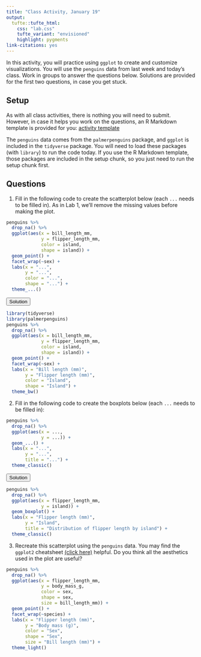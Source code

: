 ```yaml
---
title: "Class Activity, January 19"
output: 
  tufte::tufte_html:
    css: "lab.css"
    tufte_variant: "envisioned"
    highlight: pygments
link-citations: yes
---
```


In this activity, you will practice using `ggplot` to create and customize visualizations. You will use the `penguins` data from last week and today's class. Work in groups to answer the questions below. Solutions are provided for the first two questions, in case you get stuck.

## Setup

As with all class activities, there is nothing you will need to submit. However, in case it helps you work on the questions, an R Markdown template is provided for you: [activity template](https://sta112-s22.github.io/class_activities/ca_lecture_4_template.Rmd)

The `penguins` data comes from the `palmerpenguins` package, and `ggplot` is included in the `tidyverse` package. You will need to load these packages (with `library`) to run the code today. If you use the R Markdown template, those packages are included in the setup chunk, so you just need to run the setup chunk first.

## Questions

1. Fill in the following code to create the scatterplot below (each `...` needs to be filled in). As in Lab 1, we'll remove the missing values before making the plot.

```r
penguins %>%
  drop_na() %>%
  ggplot(aes(x = bill_length_mm, 
             y = flipper_length_mm, 
             color = island,
             shape = island)) +
  geom_point() +
  facet_wrap(~sex) +
  labs(x = "...",
       y = "...",
       color = "...",
       shape = "...") +
  theme_...()
```

<SCRIPT>
function ShowAndHide(divid) {
    var x = document.getElementById(divid);
    if (x.style.display == 'none') {
        x.style.display = 'block';
    } else {
        x.style.display = 'none';
    }
}
</SCRIPT>

<BUTTON ONCLICK="ShowAndHide('q1_solution')">Solution</BUTTON>

<DIV ID="q1_solution" STYLE="display:none">
```r
penguins %>%
  drop_na() %>%
  ggplot(aes(x = bill_length_mm, 
             y = flipper_length_mm, 
             color = island,
             shape = island)) +
  geom_point() +
  facet_wrap(~sex) +
  labs(x = "Bill length (mm)",
       y = "Flipper length (mm)",
       color = "Island",
       shape = "Island") +
  theme_bw()
```
</DIV>

```r
library(tidyverse)
library(palmerpenguins)
penguins %>%
  drop_na() %>%
  ggplot(aes(x = bill_length_mm, 
             y = flipper_length_mm, 
             color = island,
             shape = island)) +
  geom_point() +
  facet_wrap(~sex) +
  labs(x = "Bill length (mm)",
       y = "Flipper length (mm)",
       color = "Island",
       shape = "Island") +
  theme_bw()
```

2. Fill in the following code to create the boxplots below (each `...` needs to be filled in):

```r
penguins %>%
  drop_na() %>%
  ggplot(aes(x = ..., 
             y = ...)) +
  geom_...() +
  labs(x = "...", 
       y = "...", 
       title = "...") +
  theme_classic()
```

<BUTTON ONCLICK="ShowAndHide('q2_solution')">Solution</BUTTON>

<DIV ID="q2_solution" STYLE="display:none">
```r
penguins %>%
  drop_na() %>%
  ggplot(aes(x = flipper_length_mm, 
             y = island)) +
  geom_boxplot() +
  labs(x = "Flipper length (mm)", 
       y = "Island", 
       title = "Distribution of flipper length by island") +
  theme_classic()
```
</DIV>

```r
penguins %>%
  drop_na() %>%
  ggplot(aes(x = flipper_length_mm, 
             y = island)) +
  geom_boxplot() +
  labs(x = "Flipper length (mm)", 
       y = "Island", 
       title = "Distribution of flipper length by island") +
  theme_classic()
```

3. Recreate this scatterplot using the `penguins` data. You may find the `ggplot2` cheatsheet [(click here)](https://raw.githubusercontent.com/rstudio/cheatsheets/master/data-visualization.pdf) helpful. Do you think all the aesthetics used in the plot are useful?

```r
penguins %>%
  drop_na() %>%
  ggplot(aes(x = flipper_length_mm, 
             y = body_mass_g,
             color = sex,
             shape = sex,
             size = bill_length_mm)) +
  geom_point() +
  facet_wrap(~species) +
  labs(x = "Flipper length (mm)", 
       y = "Body mass (g)",
       color = "Sex", 
       shape = "Sex",
       size = "Bill length (mm)") +
  theme_light()
```

